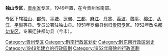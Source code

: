 '''独山专区'''，[[贵州省|贵州省]]专区，1949年置，在今贵州省南部。

专区下辖[[独山县|独山]]、[[都匀县|都匀]]、[[平塘县|平塘]]、[[罗甸县|罗甸]]、[[三都县|三都]]、[[麻江县|麻江]]、[[丹寨县|丹寨]]、[[荔波县|荔波]]、[[黎平县|黎平]]、[[榕江县|榕江]]、[[从江县|从江]]、[[平越县|平越]]等县。专员公署驻独山县。1951年罗甸县划归[[贵阳专区|贵阳专区]]。1952年改名[[都匀专区|都匀专区]]，专署迁驻都匀县（今市）。
{{贵州省历史二级政区}}
{{中华人民共和国行政区划小作品}}
[[Category:贵州专区|Category:贵州专区]]
[[Category:黔南行政区划史|Category:黔南行政区划史]]
[[Category:黔东南行政区划史|Category:黔东南行政区划史]]
[[Category:1949年建立的行政區劃|Category:1949年建立的行政區劃]]
[[Category:1952年廢除的行政區劃|Category:1952年廢除的行政區劃]]